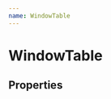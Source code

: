 ```yaml
---
name: WindowTable
---
```



# WindowTable

## Properties

<Playground>
  <WindowTable columns={columns} rows={rows} width={600}
                  rowHeight={50}
                  columnWidth={200}
                  fixedLeftCount={1} 
                  fixedRightCount={1} 
                  fixedTopCount={1} 
                  fixedBottomCount={1} 
  />
</Playground>
